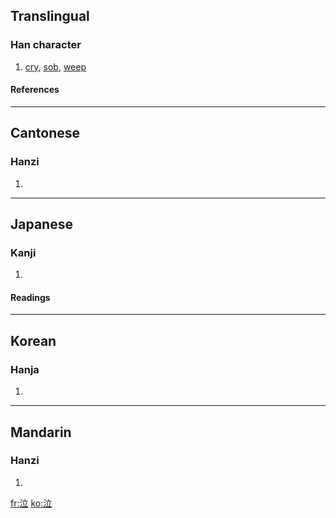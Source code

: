==Translingual==
===Han character===
{{Han char|rn=85|rad=水|as=05|sn=8|four=3011<sub>8</sub>|canj=水卜廿 (EYT)}}
# [[cry]], [[sob]], [[weep]]
====References====
{{Han ref|kx=0617.090|dkj=17309|dj=1012.070|hdz=31593.020|uh=6CE3|ud=27875|bh=AA5F|bd=43615}}

----
==Cantonese==
===Hanzi===
{{yue-hanzi|jyut=|y=yap1}}
# {{defn|Cantonese}}

----
==Japanese==
===Kanji===
{{ja-kanji|grade=4|rs=水05}}
# {{defn|Japanese}} 
====Readings====
{{ja-readings|on=[[きゅう]] (kyū)|kun=[[なく]] (naku), [[なき]] (naki)}}

----
==Korean==
===Hanja===
{{ko-hanja|hangeul=읍|eumhun=|rv=eup|mr=ŭp|y=up}}
# {{defn|Korean}}

----
==Mandarin==
===Hanzi===
{{cmn-hanzi|pin=[[lì]] (li4), [[qì]] (qi4), [[sè]] (se4)|wg=li<sup>4</sup>, ch'i<sup>4</sup>, se<sup>4</sup>}}
# {{defn|Mandarin}}

[[fr:泣]]
[[ko:泣]]
